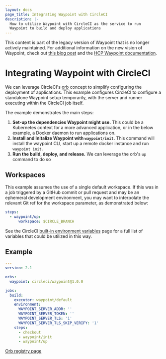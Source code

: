 ```yaml
---
layout: docs
page_title: Integrating Waypoint with CircleCI
description: |-
  How to utilize Waypoint with CircleCI as the service to run
  Waypoint to build and deploy applications
---
```


<Warning>

This content is part of the legacy version of Waypoint that is no longer actively maintained. For additional information on the new vision of Waypoint, check out [this blog post](https://www.hashicorp.com/blog/a-new-vision-for-hcp-waypoint) and the [HCP Waypoint documentation](/hcp/docs/waypoint).

</Warning>

# Integrating Waypoint with CircleCI

We can leverage CircleCI's [orb](https://circleci.com/orbs/) concept to simplify
configuring the deployment of applications. This example configures CircleCI to
configure a standalone Waypoint setup temporarily, with the server and runner
executing within the CircleCI job itself.

The example demonstrates the main steps:

1. **Set-up the dependencies Waypoint might use.** This could be
   a Kubernetes context for a more advanced application, or in the
   below example, a Docker daemon to run applications on.
2. **Install and Initalize Waypoint with `waypoint/init`.** This command will
   install the waypoint CLI, start up a remote docker instance and run
   `waypoint init`.
3. **Run the build, deploy, and release.** We can leverage the orb's `up`
   command to do so

## Workspaces

This example assumes the use of a single default workspace. If this was in a job triggered
by a GitHub commit or pull request and may be an ephemeral development environment, you may
want to interpolate the relevant Git ref for the workspace parameter, as demonstrated below:

```yaml
steps:
  - waypoint/up:
      workspace: $CIRCLE_BRANCH
```

See the CircleCI [built-in environment variables](https://circleci.com/docs/2.0/env-vars/#built-in-environment-variables) page
for a full list of variables that could be utilized in this way.

## Example

```yaml
---
version: 2.1

orbs:
  waypoint: circleci/waypoint@1.0.0

jobs:
  build:
    executor: waypoint/default
    environment:
      WAYPOINT_SERVER_ADDR: ''
      WAYPOINT_SERVER_TOKEN: ''
      WAYPOINT_SERVER_TLS: '1'
      WAYPOINT_SERVER_TLS_SKIP_VERIFY: '1'
    steps:
      - checkout
      - waypoint/init
      - waypoint/up
```

[Orb registry page](https://circleci.com/developer/orbs/orb/circleci/waypoint)
